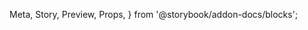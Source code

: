   Meta,
  Story,
  Preview,
  Props,
} from '@storybook/addon-docs/blocks';

<Meta
  title="Forms|Fields/MultiText"
  component={MultiText}
/>

<Preview>
  <Story name="With validation">
    <Form debug>
      <Field name="multitext" type="multitext" of="email" />
    </Form>
  </Story>
</Preview>

<Preview>
  <Story name="With invalid seed">
    <Form
      debug
      initialValues={{ multitext: ['noemail', 'noemail2'] }}
    >
      <Field name="multitext" type="multitext" of="email" />
    </Form>
  </Story>
</Preview>
